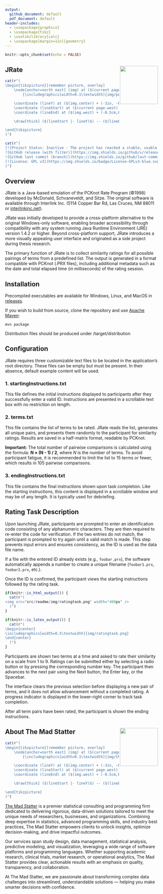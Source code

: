 ---
output: 
  github_document: default
  pdf_document: default
header-includes:
  - \usepackage{graphicx}
  - \usepackage{tikz}
  - \usetikzlibrary{calc}
  - \usepackage[margin=1in]{geometry}
---

```{r setup, include=FALSE}
knitr::opts_chunk$set(echo = FALSE)
```

## JRate <img src="src/readme/img/pencil.png" align="right" width="125px" />

```{r, include=knitr::is_latex_output(), results="asis"}
cat(r"(
\begin{tikzpicture}[remember picture, overlay]
    \node[anchor=north east] (img) at ($(current page.north east) + (-1in,-2cm)$)
        {\includegraphics[width=0.1\textwidth]{img/pencil.png}};

    \coordinate (lineY) at ($(img.center) + (-3in, -0.25)$);
    \coordinate (lineStart) at ($(current page.west) + (1in,0)$);
    \coordinate (lineEnd) at ($(img.west) + (-0.5cm,0)$);

    \draw[thick] ($(lineStart |- lineY)$) -- ($(lineEnd |- lineY)$);

\end{tikzpicture}
)")
```

```{r, include=knitr::is_html_output(), results="asis"}
cat(r"(
[![Project Status: Inactive - The project has reached a stable, usable state but is no longer being actively developed; support/maintenance will be provided as time allows.](https://www.repostatus.org/badges/latest/inactive.svg)](https://www.repostatus.org/#inactive)
![GitHub release (with filter)](https://img.shields.io/github/v/release/the-mad-statter/JRate)
![GitHub last commit (branch)](https://img.shields.io/github/last-commit/the-mad-statter/JRate)
[![License: GPL v3](https://img.shields.io/badge/License-GPLv3-blue.svg)](https://www.gnu.org/licenses/gpl-3.0)
)")
```

## Overview

JRate is a Java-based emulation of the PCKnot Rate Program (©1998) developed by McDonald, Schvaneveldt, and Sitze. The original software is available through Interlink Inc. (5114 Copper Bar Rd, Las Cruces, NM 88011 or [interlinkinc.net](https://research-collective.com/PFWeb/index.php)).

JRate was initially developed to provide a cross-platform alternative to the original Windows-only software, enabling broader accessibility through compatibility with any system running Java Runtime Environment (JRE) version 1.4.2 or higher. Beyond cross-platform support, JRate introduces a more visually appealing user interface and originated as a side project during thesis research.

The primary function of JRate is to collect similarity ratings for all possible pairings of terms from a predefined list. The output is generated in a format compatible with PCKnot (.PRX files), including additional metadata such as the date and total elapsed time (in milliseconds) of the rating session.

## Installation

Precompiled executables are available for Windows, Linux, and MacOS in [releases](https://github.com/the-mad-statter/JRate/releases).

If you wish to build from source, clone the repository and use [Apache Maven](https://maven.apache.org/):

```
mvn package
```

Distribution files should be produced under /target/distribution

## Configuration

JRate requires three customizable text files to be located in the application’s root directory. These files can be empty but must be present. In their absence, default example content will be used.

### 1. startingInstructions.txt

This file defines the initial instructions displayed to participants after they successfully enter a valid ID. Instructions are presented in a scrollable text box with no restriction on length.

### 2. terms.txt

This file contains the list of terms to be rated. JRate reads the list, generates all unique pairs, and presents them randomly to the participant for similarity ratings. Results are saved in a half-matrix format, readable by PCKnot.

**Important:** The total number of pairwise comparisons is calculated using the formula: **N × (N - 1) / 2**, where *N* is the number of terms. To avoid participant fatigue, it is recommended to limit the list to 15 terms or fewer, which results in 105 pairwise comparisons.

### 3. endingInstructions.txt

This file contains the final instructions shown upon task completion. Like the starting instructions, this content is displayed in a scrollable window and may be of any length. It is typically used for debriefing.

## Rating Task Description

Upon launching JRate, participants are prompted to enter an identification code consisting of any alphanumeric characters. They are then required to re-enter the code for verification. If the two entries do not match, the participant is prompted to try again until a valid match is made. This step prevents input errors and ensures consistency, as the ID is used as the data file name.

If a file with the entered ID already exists (e.g., `foobar.prx`), the software automatically appends a number to create a unique filename (`foobar1.prx`, `foobar2.prx`, etc.).

Once the ID is confirmed, the participant views the starting instructions followed by the rating task.

```{r, results="asis"}
if(knitr::is_html_output()) {
  cat(r"(
<img src="src/readme/img/ratingtask.png" width="400px" />
  )")
}

if(knitr::is_latex_output()) {
  cat(r"(
\begin{center}
\includegraphics[width=0.5\textwidth]{img/ratingtask.png}
\end{center}
  )")
}
```

Participants are shown two terms at a time and asked to rate their similarity on a scale from 1 to 9. Ratings can be submitted either by selecting a radio button or by pressing the corresponding number key. The participant then advances to the next pair using the Next button, the Enter key, or the Spacebar.

The interface clears the previous selection before displaying a new pair of terms, and it does not allow advancement without a completed rating. A progress indicator is displayed in the lower-right corner to track task completion.

After all term pairs have been rated, the participant is shown the ending instructions.

## About The Mad Statter <img src="src/readme/img/themadstatter.png" align="right" width="125px" />

```{r, include=knitr::is_latex_output(), results="asis"}
cat(r"(
\begin{tikzpicture}[remember picture, overlay]
    \node[anchor=north east] (img) at ($(current page.north east) + (-1in,-5.95in)$)
        {\includegraphics[width=0.1\textwidth]{img/themadstatter.png}};

    \coordinate (lineY) at ($(img.center) + (-3in, -0.25)$);
    \coordinate (lineStart) at ($(current page.west) + (1in,0)$);
    \coordinate (lineEnd) at ($(img.west) + (-0.5cm,0)$);

    \draw[thick] ($(lineStart |- lineY)$) -- ($(lineEnd |- lineY)$);

\end{tikzpicture}
)")
```

[The Mad Statter](https://www.themadstatter.com) is a premier statistical consulting and programming firm dedicated to delivering rigorous, data-driven solutions tailored to meet the unique needs of researchers, businesses, and organizations. Combining deep expertise in statistics, advanced programming skills, and industry best practices, The Mad Statter empowers clients to unlock insights, optimize decision-making, and drive impactful outcomes.

Our services span study design, data management, statistical analysis, predictive modeling, and visualization, leveraging a wide range of software platforms and programming languages. Whether supporting academic research, clinical trials, market research, or operational analytics, The Mad Statter provides clear, actionable results with an emphasis on quality, transparency, and collaboration.

At The Mad Statter, we are passionate about transforming complex data challenges into streamlined, understandable solutions — helping you make smarter decisions with confidence.